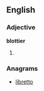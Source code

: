 ==English==

===Adjective===
'''blottier'''

# {{comparative of|blotty}}

===Anagrams===
* [[libretto#English|libretto]]